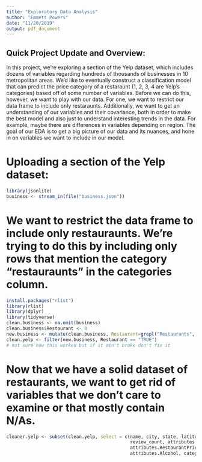 ```yaml
---
title: "Exploratory Data Analysis"
author: "Emmett Powers"
date: "11/20/2019"
output: pdf_document
---
```


## Quick Project Update and Overview: 

In this project, we're exploring a section of the Yelp dataset, which includes dozens of variables regarding hundreds of thousands of businesses in 10 metropolitan areas. We'd like to eventually construct a classification model that can predict the price category of a restaraunt (1, 2, 3, 4 are Yelp's categories) based off of some number of variables. Before we can do this, however, we want to play with our data. For one, we want to restrict our data frame to include only restaraunts. Additionally, we want to get an understanding of our variables and their covariance, both in order to make the best model and also just to understand interesting trends in the data. For example, maybe there are differences in variables depending on region. The goal of our EDA is to get a big picture of our data and its nuances, and hone in on variables we want to include in our model. 


# Uploading a section of the Yelp dataset: 
```r
library(jsonlite)
business <- stream_in(file("business.json"))
```

# We want to restrict the data frame to include only restauraunts. We're trying to do this by including only rows that mention the category "restauraunts" in the categories column. 
```r
install.packages("rlist")
library(rlist)
library(dplyr)
library(tidyverse)
clean.business <- na.omit(business)
clean.business$Restaurant <- 0 
new.business <- mutate(clean.business, Restaurant=grepl("Restaurants", clean.business$categories))
clean.yelp <- filter(new.business, Restaurant == "TRUE")
# not sure how this worked but if it ain't broke don't fix it 
```

# Now that we have a solid dataset of restaurants, we want to get rid of variables that we don't care to examine or that mostly contain N/As. 
```r
cleaner.yelp <- subset(clean.yelp, select = c(name, city, state, latitude, longitude, stars, 
                                              review_count, attributes.RestaurantsTakeOut, 
                                              attributes.RestaurantPriceRange2, attributes.OutdoorSeating,
                                              attributes.Alcohol, categories))
```

